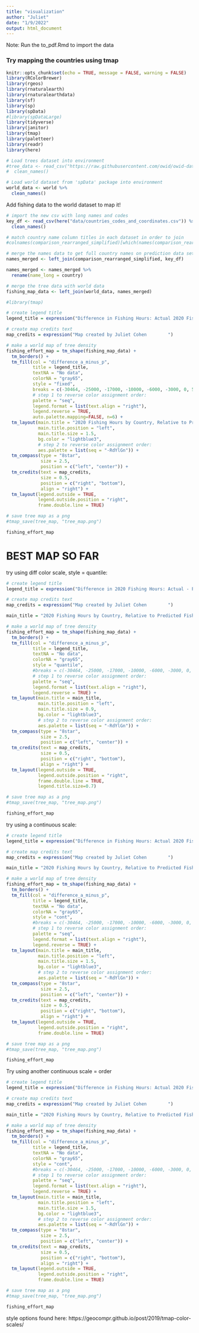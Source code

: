 ```yaml
---
title: "visualization"
author: "Juliet"
date: "1/9/2022"
output: html_document
---
```


Note: Run the to_pdf.Rmd to import the data

### Try mapping the countries using tmap

```r
knitr::opts_chunk$set(echo = TRUE, message = FALSE, warning = FALSE)
library(RColorBrewer)
library(rgeos)
library(rnaturalearth)
library(rnaturalearthdata)
library(sf)
library(sp)
library(spData)
#library(spDataLarge)
library(tidyverse)
library(janitor)
library(tmap)
library(paletteer)
library(readr)
library(here)
```

```r
# Load trees dataset into environment
#tree_data <- read_csv("https://raw.githubusercontent.com/owid/owid-datasets/master/datasets/Tree%20density%20(Crowther%20et%20al.%202015)/Tree%20density%20(Crowther%20et%20al.%202015).csv") %>% 
#  clean_names()

# Load world dataset from 'spData' package into environment
world_data <- world %>% 
  clean_names()
```

Add fishing data to the world dataset to map it!

```r
# import the new csv with long names and codes
key_df <- read_csv(here("data/countries_codes_and_coordinates.csv")) %>% 
  clean_names()

```

```r
# match country name column titles in each dataset in order to join
#colnames(comparison_rearranged_simplified)[which(names(comparison_rearranged_simplified) == "Alpha-3-Code")] <- "alpha_3_code"

# merge the names data to get full country names on prediction data set before combining fishing predictions with world data
names_merged <- left_join(comparison_rearranged_simplified, key_df)

names_merged <- names_merged %>% 
  rename(name_long = country)

# merge the tree data with world data
fishing_map_data <- left_join(world_data, names_merged)
```

```r
#library(tmap)

# create legend title
legend_title = expression("Difference in Fishing Hours: Actual 2020 Fishing Hours - Predicted 2020 Fishing Hours")

# create map credits text
map_credits = expression("Map created by Juliet Cohen        ")

# make a world map of tree density
fishing_effort_map = tm_shape(fishing_map_data) + 
  tm_borders() + 
  tm_fill(col = "difference_a_minus_p", 
          title = legend_title,
          textNA = "No data",
          colorNA = "gray65",
          style = "fixed",
          breaks = c(-30464, -25000, -17000, -10000, -6000, -3000, 0, 500, 1958),
          # step 1 to reverse color assignment order:
          palette = "seq",
          legend.format = list(text.align = "right"),
          legend.reverse = TRUE,
          auto.palette.mapping=FALSE, n=6) +
  tm_layout(main.title = "2020 Fishing Hours by Country, Relative to Predicted Fishing Hours Based on Historical Trend", 
            main.title.position = "left",
            main.title.size = 1.5,
            bg.color = "lightblue3",
            # step 2 to reverse color assignment order:
            aes.palette = list(seq = "-RdYlGn")) +
  tm_compass(type = "8star",
             size = 2.5,
             position = c("left", "center")) +
  tm_credits(text = map_credits,
             size = 0.5,
             position = c("right", "bottom"),
             align = "right") +
  tm_layout(legend.outside = TRUE,
            legend.outside.position = "right",
            frame.double.line = TRUE)

# save tree map as a png
#tmap_save(tree_map, "tree_map.png")

fishing_effort_map
```

# BEST MAP SO FAR
try using diff color scale, style = quantile:
```r
# create legend title
legend_title = expression("Difference in 2020 Fishing Hours: Actual - Predicted")

# create map credits text
map_credits = expression("Map created by Juliet Cohen        ")

main_title = "2020 Fishing Hours by Country, Relative to Predicted Fishing Hours Based on Historical Trend"

# make a world map of tree density
fishing_effort_map = tm_shape(fishing_map_data) + 
  tm_borders() + 
  tm_fill(col = "difference_a_minus_p", 
          title = legend_title,
          textNA = "No data",
          colorNA = "gray65",
          style = "quantile",
          #breaks = c(-30464, -25000, -17000, -10000, -6000, -3000, 0, 500, 1958),
          # step 1 to reverse color assignment order:
          palette = "seq",
          legend.format = list(text.align = "right"),
          legend.reverse = TRUE) +
  tm_layout(main.title = main_title, 
            main.title.position = "left",
            main.title.size = 0.9,
            bg.color = "lightblue3",
            # step 2 to reverse color assignment order:
            aes.palette = list(seq = "-RdYlGn")) +
  tm_compass(type = "8star",
             size = 2.5,
             position = c("left", "center")) +
  tm_credits(text = map_credits,
             size = 0.5,
             position = c("right", "bottom"),
             align = "right") +
  tm_layout(legend.outside = TRUE,
            legend.outside.position = "right",
            frame.double.line = TRUE,
            legend.title.size=0.7)

# save tree map as a png
#tmap_save(tree_map, "tree_map.png")

fishing_effort_map
```
try using a continuous scale:
```r
# create legend title
legend_title = expression("Difference in Fishing Hours: Actual 2020 Fishing Hours - Predicted 2020 Fishing Hours")

# create map credits text
map_credits = expression("Map created by Juliet Cohen        ")

main_title = "2020 Fishing Hours by Country, Relative to Predicted Fishing Hours Based on Historical Trend"

# make a world map of tree density
fishing_effort_map = tm_shape(fishing_map_data) + 
  tm_borders() + 
  tm_fill(col = "difference_a_minus_p", 
          title = legend_title,
          textNA = "No data",
          colorNA = "gray65",
          style = "cont",
          #breaks = c(-30464, -25000, -17000, -10000, -6000, -3000, 0, 500, 1958),
          # step 1 to reverse color assignment order:
          palette = "seq",
          legend.format = list(text.align = "right"),
          legend.reverse = TRUE) +
  tm_layout(main.title = main_title, 
            main.title.position = "left",
            main.title.size = 1.5,
            bg.color = "lightblue3",
            # step 2 to reverse color assignment order:
            aes.palette = list(seq = "-RdYlGn")) +
  tm_compass(type = "8star",
             size = 2.5,
             position = c("left", "center")) +
  tm_credits(text = map_credits,
             size = 0.5,
             position = c("right", "bottom"),
             align = "right") +
  tm_layout(legend.outside = TRUE,
            legend.outside.position = "right",
            frame.double.line = TRUE)

# save tree map as a png
#tmap_save(tree_map, "tree_map.png")

fishing_effort_map
```
Try using another continuous scale = order
```r
# create legend title
legend_title = expression("Difference in Fishing Hours: Actual 2020 Fishing Hours - Predicted 2020 Fishing Hours")

# create map credits text
map_credits = expression("Map created by Juliet Cohen        ")

main_title = "2020 Fishing Hours by Country, Relative to Predicted Fishing Hours Based on Historical Trend"

# make a world map of tree density
fishing_effort_map = tm_shape(fishing_map_data) + 
  tm_borders() + 
  tm_fill(col = "difference_a_minus_p", 
          title = legend_title,
          textNA = "No data",
          colorNA = "gray65",
          style = "cont",
          #breaks = c(-30464, -25000, -17000, -10000, -6000, -3000, 0, 500, 1958),
          # step 1 to reverse color assignment order:
          palette = "seq",
          legend.format = list(text.align = "right"),
          legend.reverse = TRUE) +
  tm_layout(main.title = main_title, 
            main.title.position = "left",
            main.title.size = 1.5,
            bg.color = "lightblue3",
            # step 2 to reverse color assignment order:
            aes.palette = list(seq = "-RdYlGn")) +
  tm_compass(type = "8star",
             size = 2.5,
             position = c("left", "center")) +
  tm_credits(text = map_credits,
             size = 0.5,
             position = c("right", "bottom"),
             align = "right") +
  tm_layout(legend.outside = TRUE,
            legend.outside.position = "right",
            frame.double.line = TRUE)

# save tree map as a png
#tmap_save(tree_map, "tree_map.png")

fishing_effort_map
```

style options found here: https://geocompr.github.io/post/2019/tmap-color-scales/













